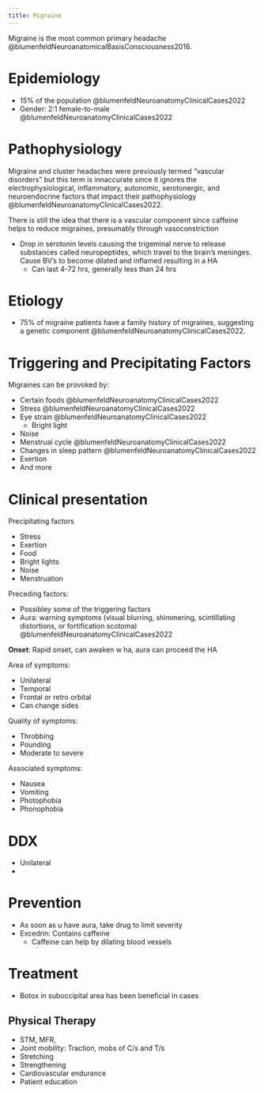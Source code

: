 ```yaml
---
title: Migraine
---
```



Migraine is the most common primary headache @blumenfeldNeuroanatomicalBasisConsciousness2016. 





# Epidemiology

- 15% of the population @blumenfeldNeuroanatomyClinicalCases2022
- Gender: 2:1 female-to-male @blumenfeldNeuroanatomyClinicalCases2022


# Pathophysiology

:::{.callout-note}
Migraine and cluster headaches were previously termed "vascular disorders" but this term is innaccurate since it ignores the electrophysiological, inflammatory, autonomic, serotonergic, and neuroendocrine factors that impact their pathophysiology @blumenfeldNeuroanatomyClinicalCases2022.
:::

There is still the idea that there is a vascular component since caffeine helps to reduce migraines, presumably through vasoconstriction

:::{.callout title="FROM A LECTURE"}

- Drop in serotonin levels causing the trigeminal nerve to release substances called neuropeptides, which travel to the brain’s meninges. Cause BV’s to become dilated and inflamed resulting in a HA
    - Can last 4-72 hrs, generally less than 24 hrs
:::

# Etiology

- 75% of migraine patients have a family history of migraines, suggesting a genetic component @blumenfeldNeuroanatomyClinicalCases2022.

# Triggering and Precipitating Factors

Migraines can be provoked by:

- Certain foods @blumenfeldNeuroanatomyClinicalCases2022
- Stress @blumenfeldNeuroanatomyClinicalCases2022
- Eye strain @blumenfeldNeuroanatomyClinicalCases2022
    - Bright light
- Noise
- Menstrual cycle @blumenfeldNeuroanatomyClinicalCases2022
- Changes in sleep pattern @blumenfeldNeuroanatomyClinicalCases2022
- Exertion
- And more







# Clinical presentation

Precipitating factors

- Stress
- Exertion
- Food
- Bright lights
- Noise
- Menstruation

Preceding factors:

- Possibley some of the triggering factors
- Aura: warning symptoms (visual blurring, shimmering, scintillating distortions, or fortification scotoma) @blumenfeldNeuroanatomyClinicalCases2022


**Onset**: Rapid onset, can awaken w ha, aura can proceed the HA

Area of symptoms:

- Unilateral
- Temporal
- Frontal or retro orbital
- Can change sides

Quality of symptoms:

- Throbbing
- Pounding
- Moderate to severe

Associated symptoms:

- Nausea
- Vomiting
- Photophobia
- Phonophobia



# DDX

- Unilateral
- 

# Prevention

- As soon as u have aura, take drug to limit severity 
- Excedrin: Contains caffeine
    - Caffeine can help by dilating blood vessels

# Treatment

- Botox in suboccipital area has been beneficial in cases


## Physical Therapy


:::{.callout title="Recommendations for PT School"}
- STM, MFR, 
- Joint mobility: Traction, mobs of C/s and T/s 
- Stretching
- Strengthening 
- Cardiovascular endurance
- Patient education
:::